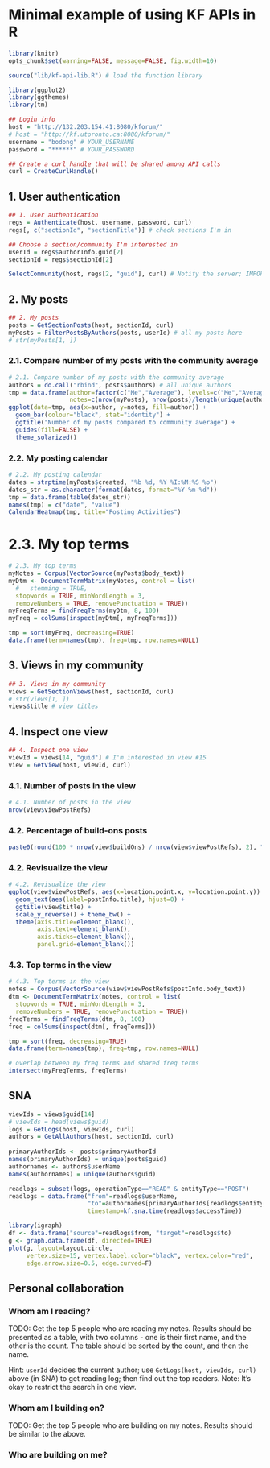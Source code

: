Minimal example of using KF APIs in R
========================================================

```r
library(knitr)
opts_chunk$set(warning=FALSE, message=FALSE, fig.width=10)
```

```r
source("lib/kf-api-lib.R") # load the function library

library(ggplot2)
library(ggthemes)
library(tm)

## Login info
host = "http://132.203.154.41:8080/kforum/"
# host = "http://kf.utoronto.ca:8080/kforum/"
username = "bodong" # YOUR_USERNAME
password = "******" # YOUR_PASSWORD

## Create a curl handle that will be shared among API calls
curl = CreateCurlHandle()
```

## 1. User authentication

```r
## 1. User authentication
regs = Authenticate(host, username, password, curl)
regs[, c("sectionId", "sectionTitle")] # check sections I'm in

## Choose a section/community I'm interested in
userId = regs$authorInfo.guid[2]
sectionId = regs$sectionId[2]

SelectCommunity(host, regs[2, "guid"], curl) # Notify the server; IMPORTANT
```

## 2. My posts

```r
## 2. My posts
posts = GetSectionPosts(host, sectionId, curl)
myPosts = FilterPostsByAuthors(posts, userId) # all my posts here
# str(myPosts[1, ])
```

### 2.1. Compare number of my posts with the community average

```r
# 2.1. Compare number of my posts with the community average
authors = do.call("rbind", posts$authors) # all unique authors
tmp = data.frame(author=factor(c("Me","Average"), levels=c("Me","Average")),
                 notes=c(nrow(myPosts), nrow(posts)/length(unique(authors$guid))))
ggplot(data=tmp, aes(x=author, y=notes, fill=author)) +
  geom_bar(colour="black", stat="identity") + 
  ggtitle("Number of my posts compared to community average") + 
  guides(fill=FALSE) + 
  theme_solarized()
```

### 2.2. My posting calendar

```r
# 2.2. My posting calendar
dates = strptime(myPosts$created, "%b %d, %Y %I:%M:%S %p")
dates_str = as.character(format(dates, format="%Y-%m-%d"))
tmp = data.frame(table(dates_str))
names(tmp) = c("date", "value")
CalendarHeatmap(tmp, title="Posting Activities")
```

# 2.3. My top terms

```r
# 2.3. My top terms
myNotes = Corpus(VectorSource(myPosts$body_text))
myDtm <- DocumentTermMatrix(myNotes, control = list(
  #   stemming = TRUE, 
  stopwords = TRUE, minWordLength = 3, 
  removeNumbers = TRUE, removePunctuation = TRUE))
myFreqTerms = findFreqTerms(myDtm, 8, 100)
myFreq = colSums(inspect(myDtm[, myFreqTerms]))
```

```r
tmp = sort(myFreq, decreasing=TRUE)
data.frame(term=names(tmp), freq=tmp, row.names=NULL)
```


## 3. Views in my community

```r
## 3. Views in my community
views = GetSectionViews(host, sectionId, curl)
# str(views[1, ])
views$title # view titles
```

## 4. Inspect one view

```r
## 4. Inspect one view
viewId = views[14, "guid"] # I'm interested in view #15
view = GetView(host, viewId, curl)
```

### 4.1. Number of posts in the view

```r
# 4.1. Number of posts in the view
nrow(view$viewPostRefs)
```

### 4.2. Percentage of build-ons posts

```r
paste0(round(100 * nrow(view$buildOns) / nrow(view$viewPostRefs), 2), "%")
```


### 4.2. Revisualize the view

```r
# 4.2. Revisualize the view
ggplot(view$viewPostRefs, aes(x=location.point.x, y=location.point.y)) + 
  geom_text(aes(label=postInfo.title), hjust=0) + 
  ggtitle(view$title) + 
  scale_y_reverse() + theme_bw() + 
  theme(axis.title=element_blank(), 
        axis.text=element_blank(),
        axis.ticks=element_blank(), 
        panel.grid=element_blank())
```

### 4.3. Top terms in the view

```r
# 4.3. Top terms in the view
notes = Corpus(VectorSource(view$viewPostRefs$postInfo.body_text))
dtm <- DocumentTermMatrix(notes, control = list(
  stopwords = TRUE, minWordLength = 3, 
  removeNumbers = TRUE, removePunctuation = TRUE))
freqTerms = findFreqTerms(dtm, 8, 100)
freq = colSums(inspect(dtm[, freqTerms]))
```

```r
tmp = sort(freq, decreasing=TRUE)
data.frame(term=names(tmp), freq=tmp, row.names=NULL)

# overlap between my freq terms and shared freq terms
intersect(myFreqTerms, freqTerms)
```

## SNA

```r
viewIds = views$guid[14]
# viewIds = head(views$guid)
logs = GetLogs(host, viewIds, curl)
authors = GetAllAuthors(host, sectionId, curl)
    
primaryAuthorIds <- posts$primaryAuthorId
names(primaryAuthorIds) = unique(posts$guid)
authornames <- authors$userName
names(authornames) = unique(authors$guid)

readlogs = subset(logs, operationType=="READ" & entityType=="POST")
readlogs = data.frame("from"=readlogs$userName, 
                      "to"=authornames[primaryAuthorIds[readlogs$entityId]], 
                      timestamp=kf.sna.time(readlogs$accessTime))

library(igraph)
df <- data.frame("source"=readlogs$from, "target"=readlogs$to)
g <- graph.data.frame(df, directed=TRUE)
plot(g, layout=layout.circle, 
     vertex.size=15, vertex.label.color="black", vertex.color="red", 
     edge.arrow.size=0.5, edge.curved=F)
```

## Personal collaboration

### Whom am I reading?

TODO: Get the top 5 people who are reading my notes. Results should be presented as a table, with two columns - one is their first name, and the other is the count. The table should be sorted by the count, and then the name.

Hint: `userId` decides the current author; use `GetLogs(host, viewIds, curl)` above (in SNA) to get reading log; then find out the top readers. Note: It's okay to restrict the search in one view.

### Whom am I building on?

TODO: Get the top 5 people who are building on my notes. Results should be similar to the above.


### Who are building on me?





